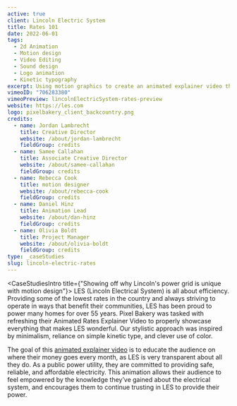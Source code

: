 ```yaml
---
active: true
client: Lincoln Electric System
title: Rates 101
date: 2022-06-01
tags:
  - 2d Animation
  - Motion design
  - Video Editing
  - Sound design
  - Logo animation
  - Kinetic typography
excerpt: Using motion graphics to create an animated explainer video that shows off why Lincoln's power grid is unique.
vimeoID: "706283380"
vimeoPreview: lincolnElectricSystem-rates-preview
website: https://les.com
logo: pixelbakery_client_backcountry.png
credits:
  - name: Jordan Lambrecht
    title: Creative Director
    website: /about/jordan-lambrecht
    fieldGroup: credits
  - name: Samee Callahan
    title: Associate Creative Director
    website: /about/samee-callahan
    fieldGroup: credits
  - name: Rebecca Cook
    title: motion designer
    website: /about/rebecca-cook
    fieldGroup: credits
  - name: Daniel Hinz
    title: Animation Lead
    website: /about/dan-hinz
    fieldGroup: credits
  - name: Olivia Boldt
    title: Project Manager
    website: /about/olivia-boldt
    fieldGroup: credits
type: _caseStudies
slug: lincoln-electric-rates
---
```


<CaseStudiesIntro title={"Showing off why Lincoln's power grid is unique with motion design"}>
LES (Lincoln Electrical System) is all about efficiency. Providing some of the lowest rates in the country and always striving to operate in ways that benefit their communities, LES has been proud to power many homes for over 55 years. Pixel Bakery was tasked with refreshing their Animated Rates Explainer Video to properly showcase everything that makes LES wonderful. Our stylistic approach was inspired by minimalism, reliance on simple kinetic type, and clever use of color. 

The goal of this [animated explainer video](/services/animated-explainer-videos) is to educate the audience on where their money goes every month, as LES is very transparent about all they do. As a public power utility, they are committed to providing safe, reliable, and affordable electricity. This animation allows their audience to feel empowered by the knowledge they’ve gained about the electrical system, and encourages them to continue trusting in LES to provide their power. 

</CaseStudiesIntro>
